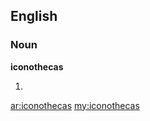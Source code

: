 ==English==

===Noun===
'''iconothecas'''

# {{plural of|[[iconotheca]]}}

[[ar:iconothecas]]
[[my:iconothecas]]